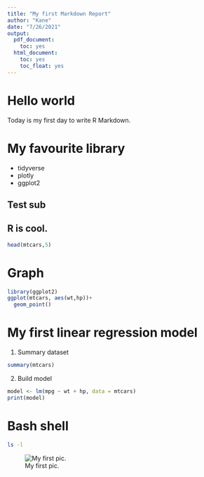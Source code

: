 ```yaml
---
title: "My first Markdown Report"
author: "Kane"
date: "7/26/2021"
output:
  pdf_document:
    toc: yes
  html_document:
    toc: yes
    toc_float: yes
---
```


# Hello world

Today is my first day to write R Markdown.

# My favourite library
* tidyverse
* plotly
* ggplot2

## Test sub 
## R is cool.

```r
head(mtcars,5)
```

# Graph

```r
library(ggplot2)
ggplot(mtcars, aes(wt,hp))+
  geom_point()
```

# My first linear regression model

1. Summary dataset
```r
summary(mtcars)
```

2. Build model
```r
model <- lm(mpg ~ wt + hp, data = mtcars)
print(model)
```

# Bash shell
```bash
ls -l
```


![My first pic.](Polynomial Regression.JPG)

